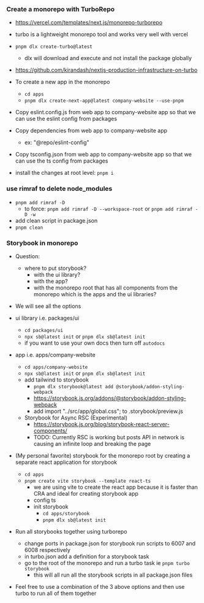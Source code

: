 ### Create a monorepo with TurboRepo

- https://vercel.com/templates/next.js/monorepo-turborepo
- turbo is a lightweight monorepo tool and works very well with vercel
- `pnpm dlx create-turbo@latest`
  - dlx will download and execute and not install the package globally
- https://github.com/kirandash/nextjs-production-infrastructure-on-turbo

- To create a new app in the monorepo
  - `cd apps`
  - `pnpm dlx create-next-app@latest company-website --use-pnpm`
- Copy eslint.config.js from web app to company-website app so that we can use the eslint config from packages
- Copy dependencies from web app to company-website app
  - ex: "@repo/eslint-config"
- Copy tsconfig.json from web app to company-website app so that we can use the ts config from packages
- install the changes at root level: `pnpm i`

### use rimraf to delete node_modules

- `pnpm add rimraf -D`
  - to force: `pnpm add rimraf -D --workspace-root` or `pnpm add rimraf -D -w`
- add clean script in package.json
- `pnpm clean`

### Storybook in monorepo

- Question:

  - where to put storybook?
    - with the ui library?
    - with the app?
    - with the monorepo root that has all components from the monorepo which is the apps and the ui libraries?

- We will see all the options
- ui library i.e. packages/ui
  - `cd packages/ui`
  - `npx sb@latest init` or `pnpm dlx sb@latest init`
  - if you want to use your own docs then turn off `autodocs`
- app i.e. apps/company-website
  - `cd apps/company-website`
  - `npx sb@latest init` or `pnpm dlx sb@latest init`
  - add tailwind to storybook
    - `pnpm dlx storybook@latest add @storybook/addon-styling-webpack`
    - https://storybook.js.org/addons/@storybook/addon-styling-webpack
    - add import "../src/app/global.css"; to .storybook/preview.js
  - Storybook for Async RSC (Experimental)
    - https://storybook.js.org/blog/storybook-react-server-components/
    - TODO: Currently RSC is working but posts API in network is causing an infinite loop and breaking the page
- (My personal favorite) storybook for the monorepo root by creating a separate react application for storybook

  - `cd apps`
  - `pnpm create vite storybook --template react-ts`
    - we are using vite to create the react app because it is faster than CRA and ideal for creating storybook app
    - config ts
    - init storybook
      - `cd apps/storybook`
      - `pnpm dlx sb@latest init`

- Run all storybooks together using turborepo
  - change ports in package.json for storybook run scripts to 6007 and 6008 respectively
  - in turbo.json add a definition for a storybook task
  - go to the root of the monorepo and run a turbo task ie `pnpm turbo storybook`
    - this will all run all the storybook scripts in all package.json files
- Feel free to use a combination of the 3 above options and then use turbo to run all of them together
